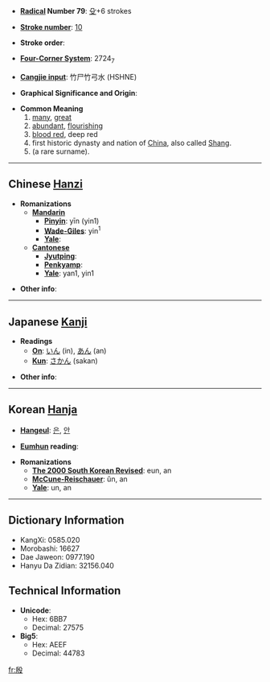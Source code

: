 * '''[[Wiktionary:Chinese radical index| Radical]] Number 79''': [[Wiktionary:Chinese radical index 殳|殳]]+6 strokes

* '''[[Wiktionary:Chinese total strokes index|Stroke number]]''': [[Wiktionary:Chinese total strokes index 10|10]]

* '''Stroke order''': 

* '''[[Wiktionary:Chinese four corner index|Four-Corner System]]''': 2724<sub>7</sub>

* '''[[Wiktionary:Chinese Cangjie index|Cangjie input]]''': 竹尸竹弓水 (HSHNE)

* '''Graphical Significance and Origin''': 

* '''Common Meaning'''
*#[[many]], [[great]]
*# [[abundant]], [[flourishing]]
*# [[blood red]], deep red
*#first historic dynasty and nation of [[China]], also called [[Shang]].
*#(a rare surname).

----

== Chinese [[Hanzi]] ==

* '''Romanizations'''
** '''[[Mandarin]]'''
*** '''[[Pinyin]]''': yīn (yin1)
*** '''[[Wade-Giles]]''': yin<sup>1</sup>
*** '''[[Yale]]''': 
** '''[[Cantonese]]'''
*** '''[[Jyutping]]''':
*** '''[[Penkyamp]]''': 
*** '''[[Yale]]''': yan1, yin1

* '''Other info''': 

----

== Japanese [[Kanji]] ==

* '''Readings'''
** '''[[On]]''': [[いん]] (in), [[あん]] (an)
** '''[[Kun]]''': [[さかん]] (sakan)

* '''Other info''':  

----

== Korean [[Hanja]] ==

* '''[[Hangeul]]''': [[은]], [[안]]

* '''[[Eumhun]] reading''': 

* '''Romanizations'''
** '''[[The 2000 South Korean Revised Romanization|The 2000 South Korean Revised]]''': eun, an
** '''[[McCune-Reischauer]]''': ŭn, an
** '''[[Yale]]''': un, an

----

== Dictionary Information ==

* KangXi: 0585.020
* Morobashi: 16627
* Dae Jaweon: 0977.190
* Hanyu Da Zidian: 32156.040

== Technical Information ==

* '''Unicode''':
** Hex: 6BB7
** Decimal: 27575
* '''Big5''':
** Hex: AEEF
** Decimal: 44783

[[fr:殷]]